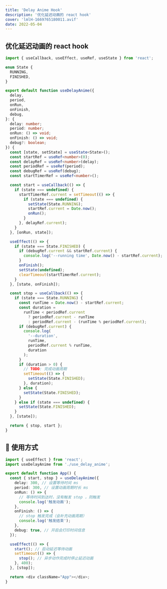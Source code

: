 ```yaml
---
title: 'Delay Anime Hook'
description: '优化延迟动画的 react hook'
cover: 'lmlH-1669765180011.avif'
date: 2022-05-04
---
```


## 优化延迟动画的 react hook

```ts
import { useCallback, useEffect, useRef, useState } from 'react';

enum State {
  RUNNING,
  FINISHED,
}

export default function useDelayAnime({
  delay,
  period,
  onRun,
  onFinish,
  debug,
}: {
  delay: number;
  period: number;
  onRun: () => void;
  onFinish: () => void;
  debug?: boolean;
}) {
  const [state, setState] = useState<State>();
  const startRef = useRef<number>(0);
  const delayRef = useRef<number>(delay);
  const periodRef = useRef(period);
  const debugRef = useRef(debug);
  const startTimerRef = useRef<number>();

  const start = useCallback(() => {
    if (state === undefined) {
      startTimerRef.current = setTimeout(() => {
        if (state === undefined) {
          setState(State.RUNNING);
          startRef.current = Date.now();
          onRun();
        }
      }, delayRef.current);
    }
  }, [onRun, state]);

  useEffect(() => {
    if (state === State.FINISHED) {
      if (debugRef.current && startRef.current) {
        console.log('--running time', Date.now() - startRef.current);
      }
      onFinish();
      setState(undefined);
      clearTimeout(startTimerRef.current);
    }
  }, [state, onFinish]);

  const stop = useCallback(() => {
    if (state === State.RUNNING) {
      const runTime = Date.now() - startRef.current;
      const duration =
        runTime < periodRef.current
          ? periodRef.current - runTime
          : periodRef.current - (runTime % periodRef.current);
      if (debugRef.current) {
        console.log(
          '--duration',
          runTime,
          periodRef.current % runTime,
          duration
        );
      }
      if (duration > 0) {
        // TODO: 完成动画周期
        setTimeout(() => {
          setState(State.FINISHED);
        }, duration);
      } else {
        setState(State.FINISHED);
      }
    } else if (state === undefined) {
      setState(State.FINISHED);
    }
  }, [state]);

  return { stop, start };
}
```

## 🐠 使用方式

```ts
import { useEffect } from 'react';
import useDelayAnime from './use_delay_anime';

export default function App() {
  const { start, stop } = useDelayAnime({
    delay: 300, // 设置等待时间 ms
    period: 300, // 设置动画周期时长 ms
    onRun: () => {
      // 等待时间到达时，没有触发 stop ，则触发
      console.log('触发动画');
    },
    onFinish: () => {
      // stop 触发完成（会补充动画周期）
      console.log('触发结束');
    },
    debug: true, // 开启会打印时间信息
  });

  useEffect(() => {
    start(); // 启动延迟等待动画
    setTimeout(() => {
      stop(); // 异步动作完成时停止延迟动画
    }, 400);
  }, [stop]);

  return <div className="App"></div>;
}
```
